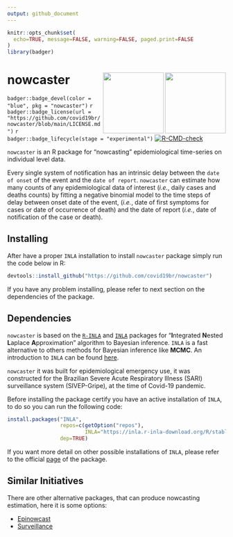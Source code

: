 ```yaml
---
output: github_document
---
```


```r
knitr::opts_chunk$set(
  echo=TRUE, message=FALSE, warning=FALSE, paged.print=FALSE
)
library(badger)
```

# nowcaster <a href='https://github.com/covid19br/nowcaster'><img src='man/figures/nowcaster.png' align="right" width="140" /></a> <a href='https://github.com/covid19br/nowcaster'><img src='man/figures/nowcaster_rev.png' align="right" width="140" /></a>

<!-- badges: start -->
<!-- `r badger::badge_cran_checks(pkg = "nowcaster")` -->
<!-- `r badger::badge_dependencies(pkg = "nowcaster")` -->
`badger::badge_devel(color = "blue", pkg = "nowcaster")`
`r badger::badge_license(url = "https://github.com/covid19br/nowcaster/blob/main/LICENSE.md")`
`r badger::badge_lifecycle(stage = "experimental")`
[![R-CMD-check](https://github.com/covid19br/nowcaster/actions/workflows/R-CMD-check.yaml/badge.svg)](https://github.com/covid19br/nowcaster/actions/workflows/R-CMD-check.yaml)
<!-- badges: end -->

`nowcaster` is an R package for “nowcasting” epidemiological time-series on individual level data.

Every single system of notification has an intrinsic delay between the `date of onset` of the event and the `date of report`. 
`nowcaster` can estimate how many counts of any epidemiological data of interest
(*i.e.*, daily cases and deaths counts) by fitting a negative binomial
model to the time steps of delay between onset date of the event,
(*i.e.*, date of first symptoms for cases or date of occurrence of
death) and the date of report (*i.e.*, date of notification of the case
or death).

## Installing

After have a proper `INLA` installation to install `nowcaster` package simply run the code below in R:

```r
devtools::install_github("https://github.com/covid19br/nowcaster")
```
If you have any problem installing, please refer to next section on the dependencies of the package.

## Dependencies

`nowcaster` is based on the
[`R-INLA`](https://www.r-inla.org/download-install)
and
[`INLA`](https://inla.r-inla-download.org/r-inla.org/doc/inla-manual/inla-manual.pdf)
packages for “**I**ntegrated **N**ested **L**aplace **A**pproximation”
algorithm to Bayesian inference. `INLA` is a fast alternative to others
methods for Bayesian inference like **MCMC**. An introduction to `INLA`
can be found
[here](https://becarioprecario.bitbucket.io/inla-gitbook/index.html).

`nowcaster` it was built for epidemiological emergency use, it was
constructed for the Brazilian Severe Acute Respiratory Illness (SARI)
surveillance system (SIVEP-Gripe), at the time of Covid-19 pandemic.

Before installing the package certify you have an active installation of `INLA`, 
to do so you can run the following code:

```r
install.packages("INLA",
                 repos=c(getOption("repos"),
                         INLA="https://inla.r-inla-download.org/R/stable"), 
                 dep=TRUE)
```

If you want more detail on other possible installations of `INLA`, please refer to the official [page](https://www.r-inla.org/download-install) of the package.

## Similar Initiatives

There are other alternative packages, that can produce nowcasting estimation, here it is some options:

* [Epinowcast](https://package.epinowcast.org/)
* [Surveillance](https://surveillance.r-forge.r-project.org/pkgdown/index.html)
